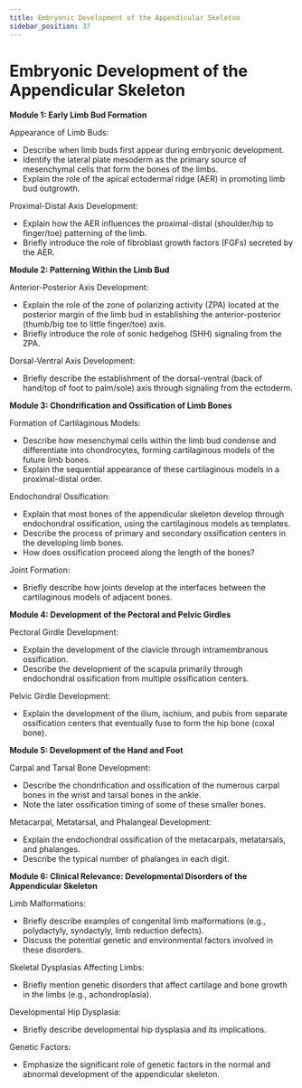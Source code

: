 ```yaml
---
title: Embryonic Development of the Appendicular Skeleton
sidebar_position: 37
---
```


# Embryonic Development of the Appendicular Skeleton

**Module 1: Early Limb Bud Formation**

Appearance of Limb Buds:
* Describe when limb buds first appear during embryonic development.
* Identify the lateral plate mesoderm as the primary source of mesenchymal cells that form the bones of the limbs.
* Explain the role of the apical ectodermal ridge (AER) in promoting limb bud outgrowth.

Proximal-Distal Axis Development:
* Explain how the AER influences the proximal-distal (shoulder/hip to finger/toe) patterning of the limb.
* Briefly introduce the role of fibroblast growth factors (FGFs) secreted by the AER.

**Module 2: Patterning Within the Limb Bud**

Anterior-Posterior Axis Development:
* Explain the role of the zone of polarizing activity (ZPA) located at the posterior margin of the limb bud in establishing the anterior-posterior (thumb/big toe to little finger/toe) axis.
* Briefly introduce the role of sonic hedgehog (SHH) signaling from the ZPA.

Dorsal-Ventral Axis Development:
* Briefly describe the establishment of the dorsal-ventral (back of hand/top of foot to palm/sole) axis through signaling from the ectoderm.

**Module 3: Chondrification and Ossification of Limb Bones**

Formation of Cartilaginous Models:
* Describe how mesenchymal cells within the limb bud condense and differentiate into chondrocytes, forming cartilaginous models of the future limb bones.
* Explain the sequential appearance of these cartilaginous models in a proximal-distal order.

Endochondral Ossification:
* Explain that most bones of the appendicular skeleton develop through endochondral ossification, using the cartilaginous models as templates.
* Describe the process of primary and secondary ossification centers in the developing limb bones.
* How does ossification proceed along the length of the bones?

Joint Formation:
* Briefly describe how joints develop at the interfaces between the cartilaginous models of adjacent bones.

**Module 4: Development of the Pectoral and Pelvic Girdles**

Pectoral Girdle Development:
* Explain the development of the clavicle through intramembranous ossification.
* Describe the development of the scapula primarily through endochondral ossification from multiple ossification centers.

Pelvic Girdle Development:
* Explain the development of the ilium, ischium, and pubis from separate ossification centers that eventually fuse to form the hip bone (coxal bone).

**Module 5: Development of the Hand and Foot**

Carpal and Tarsal Bone Development:
* Describe the chondrification and ossification of the numerous carpal bones in the wrist and tarsal bones in the ankle.
* Note the later ossification timing of some of these smaller bones.

Metacarpal, Metatarsal, and Phalangeal Development:
* Explain the endochondral ossification of the metacarpals, metatarsals, and phalanges.
* Describe the typical number of phalanges in each digit.

**Module 6: Clinical Relevance: Developmental Disorders of the Appendicular Skeleton**

Limb Malformations:
* Briefly describe examples of congenital limb malformations (e.g., polydactyly, syndactyly, limb reduction defects).
* Discuss the potential genetic and environmental factors involved in these disorders.

Skeletal Dysplasias Affecting Limbs:
* Briefly mention genetic disorders that affect cartilage and bone growth in the limbs (e.g., achondroplasia).

Developmental Hip Dysplasia:
* Briefly describe developmental hip dysplasia and its implications.

Genetic Factors:
* Emphasize the significant role of genetic factors in the normal and abnormal development of the appendicular skeleton.